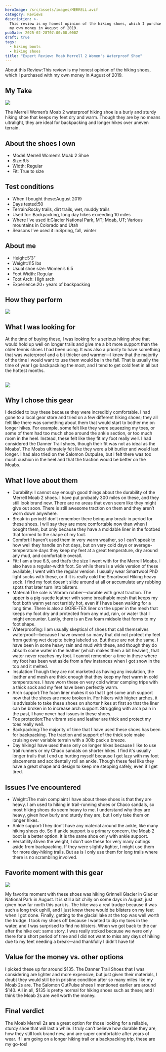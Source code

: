 ```yaml
---
heroImage: /src/assets/images/MERRELL.avif
category: Reviews
description: >-
  This review is my honest opinion of the hiking shoes, which I purchased with
  my own money in August of 2019.
pubDate: 2025-02-28T07:00:00.000Z
draft: true
tags:
  - hiking boots
  - hiking shoes
title: "Expert Review: Moab Merrell 2 Women's Waterproof Shoe"
---
```


About this Review\:This review is my honest opinion of the hiking shoes, which I purchased with my own money in August of 2019.

## My Take

![](/uploads/merr/merrel2.avif)

The Merrell Women’s Moab 2 waterproof hiking shoe is a burly and sturdy hiking shoe that keeps my feet dry and warm. Though they are by no means ultralight, they are ideal for backpacking and longer hikes over uneven terrain.

## About the shoes I own

- Model\:Merrell Women’s Moab 2 Shoe
- Size:6.5
- Width: Regular
- Fit: True to size

## Test conditions

- When I bought these\:August 2019
- Days tested:50
- Terrain\:Rocky trails, dirt trails, wet, muddy trails
- Used for: Backpacking, long day hikes exceeding 10 miles
- Where I’ve used it\:Glacier National Park, MT; Moab, UT; Various mountains in Colorado and Utah
- Seasons I’ve used it in\:Spring, fall, winter

## About me

- Height:5’3”
- Weight:115 lbs
- Usual shoe size: Women’s 6.5
- Foot Width: Regular
- Foot Arch: High arch
- Experience:20+ years of backpacking

## How they perform

![](</uploads/merr/Screenshot 2025-02-28 at 11.26.39 AM.png>)

## What I was looking for

At the time of buying these, I was looking for a serious hiking shoe that would hold up well on longer trails and give me a bit more support than the older tennis shoes I had been using. It was also a priority to have something that was waterproof and a bit thicker and warmer—I knew that the majority of the time I would want to use them would be in the fall. That is usually the time of year I go backpacking the most, and I tend to get cold feet in all but the hottest months.

## ![](/uploads/merr/merr2.avif)

## Why I chose this gear

I decided to buy these because they were incredibly comfortable. I had gone to a local gear store and tried on a few different hiking shoes; they all felt like there was something about them that would start to bother me on longer hikes. For example, some felt like they were squeezing my toes, or some of them had too much shoe around the ankle section, or too much room in the heel. Instead, these felt like they fit my foot really well. I had considered the Danner Trail shoes, though their fit was not as ideal as the Moabs’. The Moabs ultimately felt like they were a bit burlier and would last longer. I had also tried on the Salomon Outpulse, but I felt there was too much cushion in the heel and that the traction would be better on the Moabs.

## What I love about them

- Durability: I cannot say enough good things about the durability of the Merrell Moab 2 shoes. I have put probably 300 miles on these, and they still look brand new. There are no areas that even seem like they might give out soon. There is still awesome traction on them and they aren’t worn down anywhere.
- Break-in period\:I don’t remember there being any break-in period for these shoes. I will say they are more comfortable now than when I bought them, but only because they have a moldable liner in the footbed that formed to the shape of my foot.
- Comfort\:I haven’t used them in very warm weather, so I can’t speak to how well they handle on hot days, but on very cold days or average-temperature days they keep my feet at a great temperature, dry around any mud, and comfortable overall.
- Fit: I am a true 6.5, and that’s the size I went with for the Merrell Moabs. I also have a regular-width foot. So while there is a wide version of these available, I went with the regular version. I usually wear Smartwool PhD light socks with these, or if it is really cold the Smartwool Hiking heavy sock. I find my foot doesn’t slide around at all or accumulate any rubbing spots that later turn into blisters.
- Material\:The sole is Vibram rubber—durable with great traction. The upper is a pig-suede leather with some breathable mesh that keeps my foot both warm yet not terribly hot, even if I have been walking for a long time. There is also a GORE-TEX liner on the upper in the mesh that keeps my foot dry and protected from any mud, rain, or water that I might encounter. Lastly, there is an Eva foam midsole that forms to my foot shape.
- Waterproofing: I am usually skeptical of shoes that call themselves waterproof—because I have owned so many that did not protect my feet from getting wet despite being labeled so. But these are not the same. I have been in some heavy rain and mud with these, and though they do absorb some water in the leather (which makes them a bit heavier), that water never reaches my foot. I cannot remember a time in these where my foot has been wet aside from a few instances when I got snow in the top and it melted.
- Insulation\:Though they are not marketed as having any insulation, the leather and mesh are thick enough that they keep my feet warm in cold temperatures. I have worn these on very cold winter camping trips with a thick sock and my feet have been perfectly warm.
- Arch support\:The foam liner makes it so that I get some arch support now that the shoes are more broken in. For hikers with higher arches, it is advisable to take these shoes on shorter hikes at first so that the liner can be broken in to increase arch support. Struggling with arch pain in the past, I have never had issues in these shoes.
- Toe protection\:The vibram sole and leather are thick and protect my toes really well.
- Backpacking\:The majority of time that I have used these shoes has been for backpacking. The traction and support of the thick sole make cruising over variable terrain with a 30lb pack a breeze.
- Day hiking\:I have used these only on longer hikes because I like to use trail runners or my Chaco sandals on shorter hikes. I find it's usually longer trails that I end up hurting myself because I get lazy with my foot placements and accidentally roll an ankle. Though these feel like they have a great shape and design to keep me stepping safely, even if I get tired.

## Issues I’ve encountered

- Weight\:The main complaint I have about these shoes is that they are heavy. I am used to hiking in trail-running shoes or Chaco sandals, so most hiking shoes do seem heavy to me. I understand why they are heavy, given how burly and sturdy they are, but I only take them on longer hikes.
- Ankle support\:They don’t have any material around the ankle, like many hiking shoes do. So if ankle support is a primary concern, the Moab 2 boot is a better option. It is the same shoe only with ankle support.
- Versatility\:Given the weight, I don’t use these for very many outings aside from backpacking. If they were slightly lighter, I might use them for more day-hiking trails. But as is I only use them for long trails where there is no scrambling involved.

## Favorite moment with this gear

![](/uploads/merr/merr4.avif)

My favorite moment with these shoes was hiking Grinnell Glacier in Glacier National Park in August. It is still a bit chilly on some days in August, just given how far north this park is. The hike was a real trudge because it was such a long trek uphill, and I just knew there would be blisters on my feet when I got done. Finally, getting to the glacial lake at the top was well worth the trudge. I took my shoes off because I wanted to dip my toes in the water, and I was surprised to find no blisters. When we got back to the car after the hike out: same story. I was really stoked because we were only there for a short period of time and I did not want to miss any days of hiking due to my feet needing a break—and thankfully I didn’t have to!

## Value for the money vs. other options

I picked these up for around $135. The Danner Trail Shoes that I was considering are lighter and more expensive, but just given their materials, I doubt they would still be in pristine condition after so many miles like my Moab 2s are. The Salomon OutPulse shoes I mentioned earlier are around $140. All in all, $135 is pretty normal for hiking shoes such as these; and I think the Moab 2s are well worth the money.

## Final verdict

The Moab Merrell 2s are a great option for those looking for a reliable, sturdy shoe that will last a while. I truly can’t believe how durable they are, how they still look brand new, and are super comfortable after years of wear. If I am going on a longer hiking trail or a backpacking trip, these are my go-tos!
